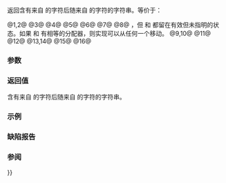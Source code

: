 {{cpp/title|operator+{{small|(std::basic_string)}}}}
{{cpp/string/basic_string/navbar}}
{{dcl begin}}
{{dcl header|string}}
{{dcla|num=1|notes={{mark constexpr since c++20}}|1=
template&lt; class CharT, class Traits, class Alloc &gt;
std::basic_string&lt;CharT,Traits,Alloc&gt;
    operator+( const std::basic_string&lt;CharT,Traits,Alloc&gt;&amp; lhs,
               const std::basic_string&lt;CharT,Traits,Alloc&gt;&amp; rhs );
}}
{{dcl|num=2|notes={{mark constexpr since c++20}}|1=
template&lt; class CharT, class Traits, class Alloc &gt;
std::basic_string&lt;CharT,Traits,Alloc&gt;
    operator+( const std::basic_string&lt;CharT,Traits,Alloc&gt;&amp; lhs,
               const CharT* rhs );
}}
{{dcl|num=3|notes={{mark constexpr since c++20}}|1=
template&lt; class CharT, class Traits, class Alloc &gt;
std::basic_string&lt;CharT,Traits,Alloc&gt;
    operator+( const std::basic_string&lt;CharT,Traits,Alloc&gt;&amp; lhs,
               CharT rhs );
}}
{{dcla|num=4|since=c++26|1=
template&lt; class CharT, class Traits, class Alloc &gt;
constexpr std::basic_string&lt;CharT,Traits,Alloc&gt;
    operator+( const std::basic_string&lt;CharT,Traits,Alloc&gt;&amp; lhs,
               std::type_identity_t&lt;std::basic_string_view&lt;CharT,Traits&gt;&gt; rhs );
}}
{{dcl|num=5|notes={{mark constexpr since c++20}}|1=
template&lt; class CharT, class Traits, class Alloc &gt;
std::basic_string&lt;CharT,Traits,Alloc&gt;
    operator+( const CharT* lhs,
               const std::basic_string&lt;CharT,Traits,Alloc&gt;&amp; rhs );
}}
{{dcl|num=6|notes={{mark constexpr since c++20}}|1=
template&lt; class CharT, class Traits, class Alloc &gt;
std::basic_string&lt;CharT,Traits,Alloc&gt;
    operator+( CharT lhs,
               const std::basic_string&lt;CharT,Traits,Alloc&gt;&amp; rhs );
}}
{{dcla|num=7|since=c++26|1=
template&lt; class CharT, class Traits, class Alloc &gt;
constexpr std::basic_string&lt;CharT,Traits,Alloc&gt;
    operator+( std::type_identity_t&lt;std::basic_string_view&lt;CharT,Traits&gt;&gt; lhs,
               const std::basic_string&lt;CharT,Traits,Alloc&gt;&amp; rhs );
}}
{{dcla|num=8|since=c++11|notes={{mark constexpr since c++20}}|1=
template&lt; class CharT, class Traits, class Alloc &gt;
std::basic_string&lt;CharT,Traits,Alloc&gt;
    operator+( std::basic_string&lt;CharT,Traits,Alloc&gt;&amp;&amp; lhs,
               std::basic_string&lt;CharT,Traits,Alloc&gt;&amp;&amp; rhs );
}}
{{dcl|num=9|since=c++11|notes={{mark constexpr since c++20}}|1=
template&lt; class CharT, class Traits, class Alloc &gt;
std::basic_string&lt;CharT,Traits,Alloc&gt;
    operator+( std::basic_string&lt;CharT,Traits,Alloc&gt;&amp;&amp; lhs,
               const std::basic_string&lt;CharT,Traits,Alloc&gt;&amp; rhs );
}}
{{dcl|num=10|since=c++11|notes={{mark constexpr since c++20}}|1=
template&lt; class CharT, class Traits, class Alloc &gt;
std::basic_string&lt;CharT,Traits,Alloc&gt;
    operator+( std::basic_string&lt;CharT,Traits,Alloc&gt;&amp;&amp; lhs,
               const CharT* rhs );
}}
{{dcl|num=11|since=c++11|notes={{mark constexpr since c++20}}|1=
template&lt; class CharT, class Traits, class Alloc &gt;
std::basic_string&lt;CharT,Traits,Alloc&gt;
    operator+( std::basic_string&lt;CharT,Traits,Alloc&gt;&amp;&amp; lhs,
               CharT rhs );
}}
{{dcla|num=12|since=c++26|1=
template&lt; class CharT, class Traits, class Alloc &gt;
constexpr std::basic_string&lt;CharT,Traits,Alloc&gt;
    operator+( std::basic_string&lt;CharT,Traits,Alloc&gt;&amp;&amp; lhs,
               std::type_identity_t&lt;std::basic_string_view&lt;CharT,Traits&gt;&gt; rhs );
}}
{{dcl|num=13|since=c++11|notes={{mark constexpr since c++20}}|1=
template&lt; class CharT, class Traits, class Alloc &gt;
std::basic_string&lt;CharT,Traits,Alloc&gt;
    operator+( const std::basic_string&lt;CharT,Traits,Alloc&gt;&amp; lhs,
               std::basic_string&lt;CharT,Traits,Alloc&gt;&amp;&amp; rhs );
}}
{{dcl|num=14|since=c++11|notes={{mark constexpr since c++20}}|1=
template&lt; class CharT, class Traits, class Alloc &gt;
std::basic_string&lt;CharT,Traits,Alloc&gt;
    operator+( const CharT* lhs,
               std::basic_string&lt;CharT,Traits,Alloc&gt;&amp;&amp; rhs );
}}
{{dcl|num=15|since=c++11|notes={{mark constexpr since c++20}}|1=
template&lt; class CharT, class Traits, class Alloc &gt;
std::basic_string&lt;CharT,Traits,Alloc&gt;
    operator+( CharT lhs,
               std::basic_string&lt;CharT,Traits,Alloc&gt;&amp;&amp; rhs );
}}
{{dcla|num=16|since=c++26|1=
template&lt; class CharT, class Traits, class Alloc &gt;
constexpr std::basic_string&lt;CharT,Traits,Alloc&gt;
    operator+( std::type_identity_t&lt;std::basic_string_view&lt;CharT,Traits&gt;&gt; lhs,
               std::basic_string&lt;CharT,Traits,Alloc&gt;&amp;&amp; rhs );
}}
{{dcl end}}

返回含有来自 {{c|lhs}} 的字符后随来自 {{c|rhs}} 的字符的字符串。等价于：

@1,2@ {{c|1=std::basic_string&lt;CharT, Traits, Allocator&gt; r = lhs; r.append(rhs); return r;}}
@3@ {{c|1=std::basic_string&lt;CharT, Traits, Allocator&gt; r = lhs; r.push_back(rhs); return r;}}
@4@ {{c|1=std::basic_string&lt;CharT, Traits, Allocator&gt; r = lhs; r.append(rhs); return r;}}
@5@ {{c|1=std::basic_string&lt;CharT, Traits, Allocator&gt; r = rhs; r.insert(0, lhs); return r;}}
@6@ {{c|1=std::basic_string&lt;CharT, Traits, Allocator&gt; r = rhs; r.insert(r.begin(), lhs); return r;}}
@7@ {{c|1=std::basic_string&lt;CharT, Traits, Allocator&gt; r = rhs; r.insert(0, lhs); return r;}}
@8@ {{c|1=lhs.append(rhs); return std::move(lhs);}}，但 {{c|lhs}} 和 {{c|rhs}} 都留在有效但未指明的状态。如果 {{c|lhs}} 和 {{c|rhs}} 有相等的分配器，则实现可以从任何一个移动。
@9,10@ {{c|1=lhs.append(rhs); return std::move(lhs);}}
@11@ {{c|1=lhs.push_back(rhs); return std::move(lhs);}}
@12@ {{c|1=lhs.append(rhs); return std::move(lhs);}}
@13,14@ {{c|1=rhs.insert(0, lhs); return std::move(rhs);}}
@15@ {{c|1=rhs.insert(rhs.begin(), lhs); return std::move(rhs);}}
@16@ {{c|1=rhs.insert(0, lhs); return std::move(rhs);}}


{{rrev|since=c++11|
结果所用的分配器为：
@1-4@ {{c|std::allocator_traits&lt;Alloc&gt;::select_on_container_copy_construction(lhs.get_allocator())
}}
@5-7@ {{c|std::allocator_traits&lt;Alloc&gt;::select_on_container_copy_construction(rhs.get_allocator())
}}
@8-12@ {{c|lhs.get_allocator()}}
@13-16@ {{c|rhs.get_allocator()}}

换言之：
* 若操作数之一是 {{tt|basic_string}} 右值，则使用其分配器。
* 否则在左值 {{tt|basic_string}} 操作数的分配上使用 {{tt|select_on_container_copy_construction}}。
每种情况下，当两者是拥有同一值类别的 {{tt|basic_string}} 时，偏向左操作数。

{{vl|8-16}} 将所有右值 {{tt|basic_string}} 操作数置于合法但未指定的状态。
}}

===参数===
{{par begin}}
{{par|lhs|字符串{{rev inl|since=c++26|、字符串视图}}、字符或指向空终止字符序列首字符的指针}}
{{par|rhs|字符串{{rev inl|since=c++26|、字符串视图}}、字符或指向空终止字符序列首字符的指针}}
{{par end}} 

===返回值===
含有来自 {{c|lhs}} 的字符后随来自 {{c|rhs}} 的字符的字符串{{rev inl|since=c++11|，使用如上确定的分配器}}。

{{rrev|since=c++11|1=
=== 注解 ===
涉及有状态分配器时{{rev inl|since=c++17|（例如用 {{lc|std::pmr::string}} 时）}}，应该谨慎使用 {{tt|operator+}}。在 {{wg21|P1165R1}} 前，确定结果所用的分配器是历史事故，它在不同重载间无显著理由地变换。另外，对于 {{v|1-5}}，分配器传播行为在主流标准库实现间各异，且异于标准所描述的行为。

{{tt|operator+}} 的结果所用的分配器对值类别敏感，故 {{tt|operator+}} 相对于分配器传播不满足结合律：

{{source|1=
using my_string = std::basic_string&lt;char, std::char_traits&lt;char&gt;, my_allocator&lt;char&gt;&gt;;
my_string cat();
const my_string&amp; dog();

my_string meow = /* ... */, woof = /* ... */;
meow + cat() + /*...*/; // 使用 meow 的分配器上的 select_on_container_copy_construction
woof + dog() + /*...*/; // 转而使用 dog() 的返回值的分配器

meow + woof + meow; // 使用 meow 的分配器上的 SOCCC
meow + (woof + meow); // 转而使用 woof 的分配器上的 select_on_container_copy_construction
}}

对于 {{tt|operator+}} 的调用链，可通过前置拥有所欲分配器的右值 {{tt|basic_string}} 来控制最终结果所用的分配器：

{{source|1=
// 令最终结果使用 my_favorite_allocator
my_string(my_favorite_allocator) + meow + woof + cat() + dog(); 
}}

为了更好且可移植地对分配器进行控制，应该在以所欲分配器构造的结果字符串上，使用 {{rlpf|append}}、{{rlpf|insert}} 及 {{rlpf|1=operator+=}} 之类的成员函数。
}}

{{rrev|since=c++26|1=
根据[[cpp/language/overload_resolution#调用重载运算符|重载决议]]规则&lt;!--[over.match.oper]--&gt;，使用 {{c/core|std::type_identity_t}} 作为重载 {{vl|4}}、{{vl|7}}、{{vl|12}} 和 {{vl|16}} 的形参，保证了 {{c/core|std::basic_string&lt;CharT, Traits, Allocator&gt;}} 类型的对象总是可以与能够隐式转换为 {{c/core|std::basic_string_view&lt;CharT, Traits&gt;}} 的 {{tt|T}} 类型的对象进行连接，反之亦然。

{{ftm begin}}
{{ftm|__cpp_lib_string_view|std=C++26|value=202403|连接字符串和字符串视图，重载 {{vl|4}}、{{vl|7}}、{{vl|12}}、{{vl|16}}}}
{{ftm end}}
}}

===示例===
{{example
|code=
#include &lt;iostream&gt;
#include &lt;string&gt;
#include &lt;string_view&gt;

int main()
{
    std::string s1 = "Hello";
    std::string s2 = "world";
    const char* end = "!\n";
    std::cout &lt;&lt; s1 + ' ' + s2 + end;

    std::string_view water{" Water"};
    #if __cpp_lib_string_view &gt;= 202403
    std::cout &lt;&lt; s1 + water + s2 &lt;&lt; end; // 重载 (4)，然后重载 (1)
    #else
    std::cout &lt;&lt; s1 + std::string(water) + s2 &lt;&lt; end; // OK，但较低效
    #endif
}
|output=
Hello world!
Hello Waterworld!
}}

===缺陷报告===
{{dr list begin}}
{{dr list item|paper=P1165R1|std=C++11|before=分配器传播混乱且不一致|after=使之更为一致}}
{{dr list end}}

===参阅===
{{dsc begin}}
{{dsc inc|cpp/string/basic_string/dsc operator+{{=}}}}
{{dsc inc|cpp/string/basic_string/dsc append}}
{{dsc inc|cpp/string/basic_string/dsc insert}}
{{dsc end}}

{{langlinks|de|en|es|fr|it|ja|pt|ru}}
